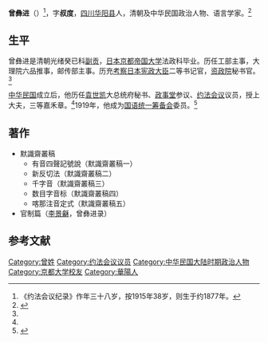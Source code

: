 '''曾彝进'''（{{bd|1877年?||?|}}）<ref>《约法会议纪录》作年三十八岁，按1915年38岁，则生于约1877年。</ref>，字'''叔度'''，[[四川|四川]][[华阳县_(四川)|华阳县]]人，清朝及中华民国政治人物、语言学家。<ref name=yf>{{Cite book<!--|和書-->|author =约法会议秘书厅编 |title =约法会议纪录|year = 1915|publisher =约法会议秘书厅|location=北京|isbn = |page=109}}</ref>

==生平==
曾彝进是清朝光绪癸已科[[副贡|副贡]]，[[日本|日本]][[京都帝国大学|京都帝国大学]]法政科毕业。历任工部主事，大理院六品推事，邮传部主事。历充[[考察日本宪政大臣|考察日本宪政大臣]]二等书记官，[[资政院|资政院]]秘书官。<ref name=yf/>

[[中华民国|中华民国]]成立后，他历任[[袁世凯|袁世凯]]大总统府秘书、[[政事堂|政事堂]]参议、[[约法会议|约法会议]]议员，授上大夫，三等嘉禾章。<ref name=yf/>1919年，他成为[[国语统一筹备会|国语统一筹备会]]委员。<ref>{{Cite book<!--|和書-->|author = |title =当代中國的文字改革|year = 1995|publisher =当代中國出版社|location=北京|isbn = |page=51}}</ref>

==著作==
*默識齋叢稿
**有音四聲記號說（默識齋叢稿一）
**新反切法（默識齋叢稿二）
**千字音（默識齋叢稿三）
**数目字音标（默識齋叢稿四）
**喀那注音定式（默識齋叢稿五）
*官制篇（[[李景龢|李景龢]]，曾彝进录）

==参考文献==
{{reflist}}
{{DEFAULTSORT:Zeng}}
[[Category:曾姓|Category:曾姓]]
[[Category:约法会议议员|Category:约法会议议员]]
[[Category:中华民国大陆时期政治人物|Category:中华民国大陆时期政治人物]]
[[Category:京都大学校友|Category:京都大学校友]]
[[Category:華陽人|Category:華陽人]]